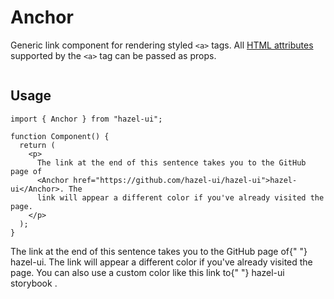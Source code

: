 
<Meta title="Atoms/Anchor" component={Anchor} />

# Anchor

Generic link component for rendering styled `<a>` tags. All [HTML
attributes][1] supported by the `<a>` tag can be passed as props.

![]()

## Usage

```tsx
import { Anchor } from "hazel-ui";

function Component() {
  return (
    <p>
      The link at the end of this sentence takes you to the GitHub page of
      <Anchor href="https://github.com/hazel-ui/hazel-ui">hazel-ui</Anchor>. The
      link will appear a different color if you've already visited the page.
    </p>
  );
}
```

<Canvas>
  <Typography variant="p">
    The link at the end of this sentence takes you to the GitHub page of{" "}
    <Anchor href="https://github.com/hazel-ui/hazel-ui">hazel-ui</Anchor>. The
    link will appear a different color if you've already visited the page.
  </Typography>
  <Typography variant="p">
    You can also use a custom color like this link to{" "}
    <Anchor
      color={Color.pink80}
      backgroundColor={Color.pink10}
      href="https://hazel-ui.github.io/hazel-ui/"
    >
      hazel-ui storybook
    </Anchor>
    .
  </Typography>
</Canvas>

[1]: https://www.w3schools.com/tags/tag_a.asp
